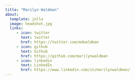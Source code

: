 ```yaml
---
title: "Marilyn Waldman"
about:
  template: jolla
  image: headshot.jpg
  links:
     - icon: twitter
       text: twitter
       href: https://twitter.com/mdwaldman
     - icon: github
       text: Github
       href: https://github.com/marilynwaldman
     - icon: linkedin
       text: LinkedIn
       href: https://www.linkedin.com/in/marilynwaldman/  
---
```

      



